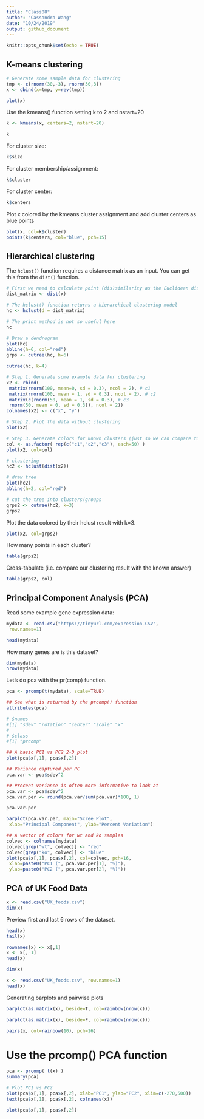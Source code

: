 ```yaml
---
title: "Class08"
author: "Cassandra Wang"
date: "10/24/2019"
output: github_document
---
```


```r
knitr::opts_chunk$set(echo = TRUE)
```

## K-means clustering
```r
# Generate some sample data for clustering
tmp <- c(rnorm(30,-3), rnorm(30,3))
x <- cbind(x=tmp, y=rev(tmp))

plot(x)
```

Use the kmeans() function setting k to 2 and nstart=20
```r
k <- kmeans(x, centers=2, nstart=20)
```

```r
k
```

For cluster size:
```r
k$size 
```

For cluster membership/assignment:
```r
k$cluster
```

For cluster center:
```r
k$centers
```

Plot x colored by the kmeans cluster assignment and add cluster centers as blue points
```r
plot(x, col=k$cluster)
points(k$centers, col="blue", pch=15)
```

## Hierarchical clustering
The `hclust()` function requires a distance matrix as an input. You can get this from the `dist()` function. 

```r
# First we need to calculate point (dis)similarity as the Euclidean distance between observations
dist_matrix <- dist(x)

# The hclust() function returns a hierarchical clustering model
hc <- hclust(d = dist_matrix)

# The print method is not so useful here
hc
```

```r
# Draw a dendrogram
plot(hc)
abline(h=6, col="red")
grps <- cutree(hc, h=6)
```

```r
cutree(hc, k=4)
```

```r
# Step 1. Generate some example data for clustering
x2 <- rbind(
 matrix(rnorm(100, mean=0, sd = 0.3), ncol = 2), # c1
 matrix(rnorm(100, mean = 1, sd = 0.3), ncol = 2), # c2
 matrix(c(rnorm(50, mean = 1, sd = 0.3), # c3
 rnorm(50, mean = 0, sd = 0.3)), ncol = 2))
colnames(x2) <- c("x", "y")

# Step 2. Plot the data without clustering
plot(x2)

# Step 3. Generate colors for known clusters (just so we can compare to hclust results)
col <- as.factor( rep(c("c1","c2","c3"), each=50) )
plot(x2, col=col)
```

```r
# clustering 
hc2 <- hclust(dist(x2))

# draw tree
plot(hc2)
abline(h=2, col="red")

# cut the tree into clusters/groups 
grps2 <- cutree(hc2, k=3)
grps2
```

Plot the data colored by their hclust result with k=3. 
```r
plot(x2, col=grps2)
```

How many points in each cluster?
```r
table(grps2)
```

Cross-tabulate (i.e. compare our clustering result with the known answer)
```r
table(grps2, col)
```

## Principal Component Analysis (PCA)

Read some example gene expression data: 
```r
mydata <- read.csv("https://tinyurl.com/expression-CSV",
 row.names=1)

head(mydata)
```

How many genes are is this dataset?
```r
dim(mydata)
nrow(mydata)
```

Let's do pca with the pr(comp) function.
```r
pca <- prcomp(t(mydata), scale=TRUE)

## See what is returned by the prcomp() function
attributes(pca)

# $names
#[1] "sdev" "rotation" "center" "scale" "x"
#
# $class
#[1] "prcomp"

## A basic PC1 vs PC2 2-D plot
plot(pca$x[,1], pca$x[,2])

## Variance captured per PC
pca.var <- pca$sdev^2 

## Precent variance is often more informative to look at
pca.var <- pca$sdev^2
pca.var.per <- round(pca.var/sum(pca.var)*100, 1)

pca.var.per

barplot(pca.var.per, main="Scree Plot",
 xlab="Principal Component", ylab="Percent Variation")

## A vector of colors for wt and ko samples
colvec <- colnames(mydata)
colvec[grep("wt", colvec)] <- "red"
colvec[grep("ko", colvec)] <- "blue"
plot(pca$x[,1], pca$x[,2], col=colvec, pch=16,
 xlab=paste0("PC1 (", pca.var.per[1], "%)"),
 ylab=paste0("PC2 (", pca.var.per[2], "%)")) 
```

## PCA of UK Food Data
```r
x <- read.csv("UK_foods.csv")
dim(x)
```

Preview first and last 6 rows of the dataset. 
```r
head(x)
tail(x)
```

```r
rownames(x) <- x[,1]
x <- x[,-1]
head(x)
```

```r
dim(x)
```

```r
x <- read.csv("UK_foods.csv", row.names=1)
head(x)
```

Generating barplots and pairwise plots
```r
barplot(as.matrix(x), beside=T, col=rainbow(nrow(x)))
```

```r
barplot(as.matrix(x), beside=F, col=rainbow(nrow(x)))
```

```r
pairs(x, col=rainbow(10), pch=16)
```

# Use the prcomp() PCA function 
```r
pca <- prcomp( t(x) )
summary(pca)
```

```r
# Plot PC1 vs PC2
plot(pca$x[,1], pca$x[,2], xlab="PC1", ylab="PC2", xlim=c(-270,500))
text(pca$x[,1], pca$x[,2], colnames(x))
```

```r
plot(pca$x[,1], pca$x[,2])
```


